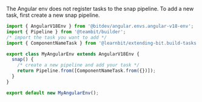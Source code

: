 The Angular env does not register tasks to the snap pipeline.
To add a new task, first create a new snap pipeline.

```ts
import { AngularV18Env } from '@bitdev/angular.envs.angular-v18-env';
import { Pipeline } from '@teambit/builder';
/* import the task you want to add */
import { ComponentNameTask } from '@learnbit/extending-bit.build-tasks.component-name';

export class MyAngularEnv extends AngularV18Env {
  snap() {
    /* create a new pipeline and add your task */
    return Pipeline.from([ComponentNameTask.from({})]);
  }
}

export default new MyAngularEnv();
```
